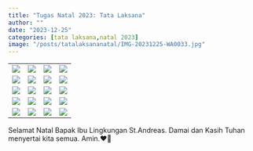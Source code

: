 ```yaml
---
title: "Tugas Natal 2023: Tata Laksana"
author: ""
date: "2023-12-25"
categories: [tata laksana,natal 2023]
image: "/posts/tatalaksananatal/IMG-20231225-WA0033.jpg"
---
```


|                                                      |                                                      |                                                      |                                                      |
|------------------------------------------------------|------------------------------------------------------|------------------------------------------------------|------------------------------------------------------|
| ![](/posts/tatalaksananatal/IMG-20231225-WA0028.jpg) | ![](/posts/tatalaksananatal/IMG-20231225-WA0028.jpg) | ![](/posts/tatalaksananatal/IMG-20231225-WA0029.jpg) | ![](/posts/tatalaksananatal/IMG-20231225-WA0030.jpg) |
| ![](/posts/tatalaksananatal/IMG-20231225-WA0031.jpg) | ![](/posts/tatalaksananatal/IMG-20231225-WA0032.jpg) | ![](/posts/tatalaksananatal/IMG-20231225-WA0033.jpg) | ![](/posts/tatalaksananatal/IMG-20231225-WA0034.jpg) |
| ![](/posts/tatalaksananatal/IMG-20231225-WA0035.jpg) | ![](/posts/tatalaksananatal/IMG-20231225-WA0036.jpg) | ![](/posts/tatalaksananatal/IMG-20231225-WA0037.jpg) | ![](/posts/tatalaksananatal/IMG-20231225-WA0038.jpg) |
| ![](/posts/tatalaksananatal/IMG-20231225-WA0039.jpg) | ![](/posts/tatalaksananatal/IMG-20231225-WA0040.jpg) | ![](/posts/tatalaksananatal/IMG-20231225-WA0041.jpg) | ![](/posts/tatalaksananatal/IMG-20231225-WA0042.jpg) |
| ![](/posts/tatalaksananatal/IMG-20231225-WA0106.jpg) | ![](/posts/tatalaksananatal/IMG-20231225-WA0107.jpg) | ![](/posts/tatalaksananatal/IMG-20231225-WA0108.jpg) | ![](/posts/tatalaksananatal/IMG-20231225-WA0109.jpg) |

Selamat Natal Bapak Ibu Lingkungan St.Andreas. Damai dan Kasih Tuhan menyertai kita semua. Amin.❤️🎄
